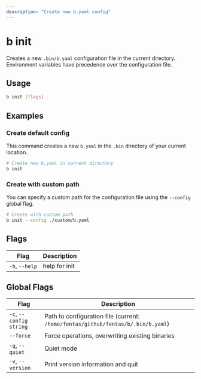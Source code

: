 ```yaml
---
description: "Create new b.yaml config"
---
```


# b init

Creates a new `.bin/b.yaml` configuration file in the current directory. Environment variables have precedence over the configuration file.

## Usage

```bash
b init [flags]
```

## Examples

### Create default config

This command creates a new `b.yaml` in the `.bin` directory of your current location.

```bash
# Create new b.yaml in current directory
b init
```

### Create with custom path

You can specify a custom path for the configuration file using the `--config` global flag.

```bash
# Create with custom path
b init --config ./custom/b.yaml
```

## Flags

| Flag         | Description              |
|--------------|--------------------------|
| `-h`, `--help` | help for init            |

## Global Flags

| Flag                 | Description                                                              |
|----------------------|--------------------------------------------------------------------------|
| `-c`, `--config string`  | Path to configuration file (current: `/home/fentas/github/fentas/b/.bin/b.yaml`) |
| `--force`            | Force operations, overwriting existing binaries                          |
| `-q`, `--quiet`      | Quiet mode                                                               |
| `-v`, `--version`    | Print version information and quit                                       |
